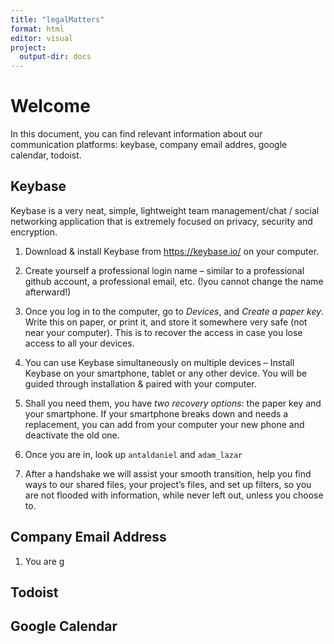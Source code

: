 ```yaml
---
title: "legalMatters"
format: html
editor: visual
project:
  output-dir: docs
---
```


# Welcome

In this document, you can find relevant information about our communication platforms: keybase, company email addres, google calendar, todoist.

## Keybase

Keybase is a very neat, simple, lightweight team management/chat / social networking application that is extremely focused on privacy, security and encryption.

1.  Download & install Keybase from <https://keybase.io/> on your computer.

2.  Create yourself a professional login name – similar to a professional github account, a professional email, etc. (!you cannot change the name afterward!)

3.  Once you log in to the computer, go to *Devices*, and *Create a paper key*. Write this on paper, or print it, and store it somewhere very safe (not near your computer). This is to recover the access in case you lose access to all your devices.

4.  You can use Keybase simultaneously on multiple devices – Install Keybase on your smartphone, tablet or any other device. You will be guided through installation & paired with your computer.

5.  Shall you need them, you have *two recovery options*: the paper key and your smartphone. If your smartphone breaks down and needs a replacement, you can add from your computer your new phone and deactivate the old one.

6.  Once you are in, look up `antaldaniel` and `adam_lazar`

7.  After a handshake we will assist your smooth transition, help you find ways to our shared files, your project’s files, and set up filters, so you are not flooded with information, while never left out, unless you choose to.

## Company Email Address

1.  You are g

<!--# Tasks for us to complete_-->

## Todoist

## Google Calendar
